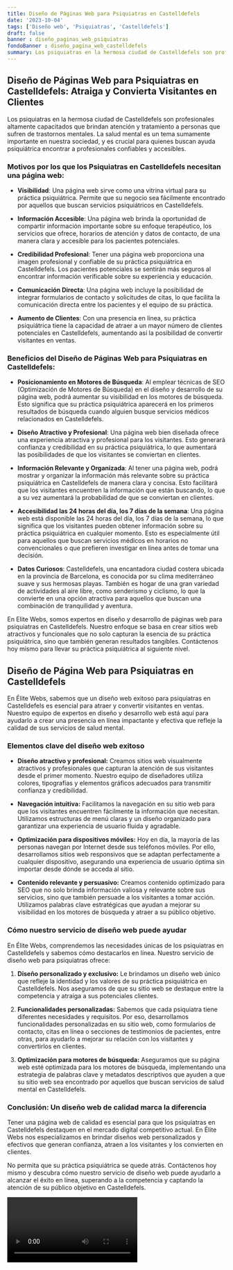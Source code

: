 ```yaml
---
title: Diseño de Páginas Web para Psiquiatras en Castelldefels
date: '2023-10-04'
tags: ['Diseño web', 'Psiquiatras', 'Castelldefels']
draft: false
banner : diseño_paginas_web_psiquiatras
fondoBanner : diseño_pagina_web_castelldefels
summary: Los psiquiatras en la hermosa ciudad de Castelldefels son profesionales altamente capacitados que brindan atención y tratamiento a personas que sufren de trastornos mentales. La salud mental es un tema sumamente importante en nuestra sociedad, y es crucial para quienes buscan ayuda psiquiátrica encontrar a profesionales confiables y accesibles.
---
```


## Diseño de Páginas Web para Psiquiatras en Castelldefels: Atraiga y Convierta Visitantes en Clientes

Los psiquiatras en la hermosa ciudad de Castelldefels son profesionales altamente capacitados que brindan atención y tratamiento a personas que sufren de trastornos mentales. La salud mental es un tema sumamente importante en nuestra sociedad, y es crucial para quienes buscan ayuda psiquiátrica encontrar a profesionales confiables y accesibles.

### Motivos por los que los Psiquiatras en Castelldefels necesitan una página web:

- **Visibilidad**: Una página web sirve como una vitrina virtual para su práctica psiquiátrica. Permite que su negocio sea fácilmente encontrado por aquellos que buscan servicios psiquiátricos en Castelldefels.

- **Información Accesible**: Una página web brinda la oportunidad de compartir información importante sobre su enfoque terapéutico, los servicios que ofrece, horarios de atención y datos de contacto, de una manera clara y accesible para los pacientes potenciales.

- **Credibilidad Profesional**: Tener una página web proporciona una imagen profesional y confiable de su práctica psiquiátrica en Castelldefels. Los pacientes potenciales se sentirán más seguros al encontrar información verificable sobre su experiencia y educación.

- **Comunicación Directa**: Una página web incluye la posibilidad de integrar formularios de contacto y solicitudes de citas, lo que facilita la comunicación directa entre los pacientes y el equipo de su práctica.

- **Aumento de Clientes**: Con una presencia en línea, su práctica psiquiátrica tiene la capacidad de atraer a un mayor número de clientes potenciales en Castelldefels, aumentando así la posibilidad de convertir visitantes en ventas.

### Beneficios del Diseño de Páginas Web para Psiquiatras en Castelldefels:

- **Posicionamiento en Motores de Búsqueda**: Al emplear técnicas de SEO (Optimización de Motores de Búsqueda) en el diseño y desarrollo de su página web, podrá aumentar su visibilidad en los motores de búsqueda. Esto significa que su práctica psiquiátrica aparecerá en los primeros resultados de búsqueda cuando alguien busque servicios médicos relacionados en Castelldefels.

- **Diseño Atractivo y Profesional**: Una página web bien diseñada ofrece una experiencia atractiva y profesional para los visitantes. Esto generará confianza y credibilidad en su práctica psiquiátrica, lo que aumentará las posibilidades de que los visitantes se conviertan en clientes.

- **Información Relevante y Organizada**: Al tener una página web, podrá mostrar y organizar la información más relevante sobre su práctica psiquiátrica en Castelldefels de manera clara y concisa. Esto facilitará que los visitantes encuentren la información que están buscando, lo que a su vez aumentará la probabilidad de que se conviertan en clientes.

- **Accesibilidad las 24 horas del día, los 7 días de la semana**: Una página web está disponible las 24 horas del día, los 7 días de la semana, lo que significa que los visitantes pueden obtener información sobre su práctica psiquiátrica en cualquier momento. Esto es especialmente útil para aquellos que buscan servicios médicos en horarios no convencionales o que prefieren investigar en línea antes de tomar una decisión.

- **Datos Curiosos**: Castelldefels, una encantadora ciudad costera ubicada en la provincia de Barcelona, es conocida por su clima mediterráneo suave y sus hermosas playas. También es hogar de una gran variedad de actividades al aire libre, como senderismo y ciclismo, lo que la convierte en una opción atractiva para aquellos que buscan una combinación de tranquilidad y aventura.

En Elite Webs, somos expertos en diseño y desarrollo de páginas web para psiquiatras en Castelldefels. Nuestro enfoque se basa en crear sitios web atractivos y funcionales que no solo capturan la esencia de su práctica psiquiátrica, sino que también generan resultados tangibles. Contáctenos hoy mismo para llevar su práctica psiquiátrica al siguiente nivel.

<GifSeo />

<Cta />

## Diseño de Página Web para Psiquiatras en Castelldefels

En Élite Webs, sabemos que un diseño web exitoso para psiquiatras en Castelldefels es esencial para atraer y convertir visitantes en ventas. Nuestro equipo de expertos en diseño y desarrollo web está aquí para ayudarlo a crear una presencia en línea impactante y efectiva que refleje la calidad de sus servicios de salud mental.

### Elementos clave del diseño web exitoso

- **Diseño atractivo y profesional:** Creamos sitios web visualmente atractivos y profesionales que capturan la atención de sus visitantes desde el primer momento. Nuestro equipo de diseñadores utiliza colores, tipografías y elementos gráficos adecuados para transmitir confianza y credibilidad.

- **Navegación intuitiva:** Facilitamos la navegación en su sitio web para que los visitantes encuentren fácilmente la información que necesitan. Utilizamos estructuras de menú claras y un diseño organizado para garantizar una experiencia de usuario fluida y agradable.

- **Optimización para dispositivos móviles:** Hoy en día, la mayoría de las personas navegan por Internet desde sus teléfonos móviles. Por ello, desarrollamos sitios web responsivos que se adaptan perfectamente a cualquier dispositivo, asegurando una experiencia de usuario óptima sin importar desde dónde se acceda al sitio.

- **Contenido relevante y persuasivo:** Creamos contenido optimizado para SEO que no solo brinda información valiosa y relevante sobre sus servicios, sino que también persuade a los visitantes a tomar acción. Utilizamos palabras clave estratégicas que ayudan a mejorar su visibilidad en los motores de búsqueda y atraer a su público objetivo.

### Cómo nuestro servicio de diseño web puede ayudar

En Élite Webs, comprendemos las necesidades únicas de los psiquiatras en Castelldefels y sabemos cómo destacarlos en línea. Nuestro servicio de diseño web para psiquiatras ofrece:

1. **Diseño personalizado y exclusivo:** Le brindamos un diseño web único que refleje la identidad y los valores de su práctica psiquiátrica en Castelldefels. Nos aseguramos de que su sitio web se destaque entre la competencia y atraiga a sus potenciales clientes.

2. **Funcionalidades personalizadas:** Sabemos que cada psiquiatra tiene diferentes necesidades y requisitos. Por eso, desarrollamos funcionalidades personalizadas en su sitio web, como formularios de contacto, citas en línea o secciones de testimonios de pacientes, entre otras, para ayudarlo a mejorar su relación con los visitantes y convertirlos en clientes.

3. **Optimización para motores de búsqueda:** Aseguramos que su página web esté optimizada para los motores de búsqueda, implementando una estrategia de palabras clave y metadatos descriptivos que ayuden a que su sitio web sea encontrado por aquellos que buscan servicios de salud mental en Castelldefels. 

### Conclusión: Un diseño web de calidad marca la diferencia

Tener una página web de calidad es esencial para que los psiquiatras en Castelldefels destaquen en el mercado digital competitivo actual. En Élite Webs nos especializamos en brindar diseños web personalizados y efectivos que generan confianza, atraen a los visitantes y los convierten en clientes.

No permita que su práctica psiquiátrica se quede atrás. Contáctenos hoy mismo y descubra cómo nuestro servicio de diseño web puede ayudarlo a alcanzar el éxito en línea, superando a la competencia y captando la atención de su público objetivo en Castelldefels.

<Video />

<CtaBot job='Psiquiatras' city='Castelldefels'/>

<Gmaps query='Castelldefels+españa+maps' />